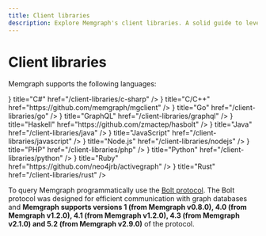 ---
title: Client libraries
description: Explore Memgraph's client libraries. A solid guide to leverage different coding interfaces for efficient graph computing.
---


# Client libraries

Memgraph supports the following languages: 

<Cards>
  <Card
    icon={<CSharp />}
    title="C#"
    href="/client-libraries/c-sharp"
  />
  <Card
    icon={<Cpp />}
    title="C/C++"
    href="https://github.com/memgraph/mgclient"
  />
  <Card
    icon={<Go />}
    title="Go"
    href="/client-libraries/go"
  />
  <Card
    icon={<Graphql />}
    title="GraphQL"
    href="/client-libraries/graphql"
  />
  <Card
    icon={<Haskell />}
    title="Haskell"
    href="https://github.com/zmactep/hasbolt"
  />
  <Card
    icon={<Java />}
    title="Java"
    href="/client-libraries/java"
  />
  <Card
    icon={<JavaScript />}
    title="JavaScript"
    href="/client-libraries/javascript"
  />
  <Card
    icon={<NodeJS />}
    title="Node.js"
    href="/client-libraries/nodejs"
  />
  <Card
    icon={<PHP />}
    title="PHP"
    href="/client-libraries/php"
  />
  <Card
    icon={<Python />}
    title="Python"
    href="/client-libraries/python"
  />
  <Card
    icon={<Ruby />}
    title="Ruby"
    href="https://github.com/neo4jrb/activegraph"
  />
  <Card
    icon={<Rust />}
    title="Rust"
    href="/client-libraries/rust"
  />
</Cards>

To query Memgraph programmatically use the [Bolt protocol](https://7687.org/).
The Bolt protocol was designed for efficient communication with graph databases
and **Memgraph supports versions 1 (from Memgraph v0.8.0), 4.0 (from Memgraph
v1.2.0), 4.1 (from Memgraph v1.2.0), 4.3 (from Memgraph v2.1.0) and 5.2 (from
Memgraph v2.9.0)** of the protocol. 